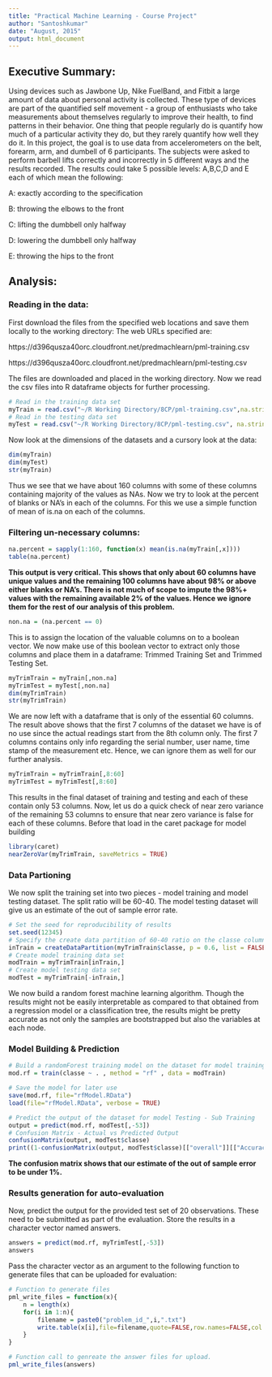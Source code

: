 ```yaml
---
title: "Practical Machine Learning - Course Project"
author: "Santoshkumar"
date: "August, 2015"
output: html_document
---
```


## Executive Summary:

Using devices such as Jawbone Up, Nike FuelBand, and Fitbit a large amount of data about personal activity is collected. These type of devices are part of the quantified self movement - a group of enthusiasts who take measurements about themselves regularly to improve their health, to find patterns in their behavior. One thing that people regularly do is quantify how much of a particular activity they do, but they rarely quantify how well they do it. In this project, the goal is to use data from accelerometers on the belt, forearm, arm, and dumbell of 6 participants. The subjects were asked to perform barbell lifts correctly and incorrectly in 5 different ways and the results recorded. The results could take 5 possible levels: A,B,C,D and E each of which mean the following:

A: exactly according to the specification

B: throwing the elbows to the front

C: lifting the dumbbell only halfway

D: lowering the dumbbell only halfway

E: throwing the hips to the front


## Analysis:

### Reading in the data:

First download the files from the specified web locations and save them locally to the working directory: The web URLs specified are: 

https://d396qusza40orc.cloudfront.net/predmachlearn/pml-training.csv

https://d396qusza40orc.cloudfront.net/predmachlearn/pml-testing.csv

The files are downloaded and placed in the working directory. Now we read the csv files into R dataframe objects for further processing.

```r
# Read in the training data set
myTrain = read.csv("~/R Working Directory/8CP/pml-training.csv",na.strings = c("#DIV/0!","NA",""))
# Read in the testing data set
myTest = read.csv("~/R Working Directory/8CP/pml-testing.csv", na.strings  = c("#DIV/0!","NA",""))
```

Now look at the dimensions of the datasets and a cursory look at the data:

```r
dim(myTrain)
dim(myTest)
str(myTrain)
```

Thus we see that we have about 160 columns with some of these columns containing majority of the values as NAs. Now we try to look at the percent of blanks or NA's in each of the columns. For this we use a simple function of mean of is.na on each of the columns.

### Filtering un-necessary columns:

```r
na.percent = sapply(1:160, function(x) mean(is.na(myTrain[,x])))
table(na.percent)
```

**This output is very critical. This shows that only about 60 columns have unique values and the remaining 100 columns have about 98% or above either blanks or NA's. There is not much of scope to impute the 98%+ values with the remaining available 2% of the values. Hence we ignore them for the rest of our analysis of this problem.**

```r
non.na = (na.percent == 0)
```

This is to assign the location of the valuable columns on to a boolean vector. We now make use of this boolean vector to extract only those columns and place them in a dataframe: Trimmed Training Set and Trimmed Testing Set.

```r
myTrimTrain = myTrain[,non.na]
myTrimTest = myTest[,non.na]
dim(myTrimTrain)
str(myTrimTrain)
```

We are now left with a dataframe that is only of the essential 60 columns. The result above shows that the first 7 columns of the dataset we have is of no use since the actual readings start from the 8th column only. The first 7 columns contains only info regarding the serial number, user name, time stamp of the measurement etc. Hence, we can ignore them as well for our further analysis.

```r
myTrimTrain = myTrimTrain[,8:60]
myTrimTest = myTrimTest[,8:60]
```

This results in the final dataset of training and testing and each of these contain only 53 columns. Now, let us do a quick check of near zero variance of the remaining 53 columns to ensure that near zero variance is false for each of these columns. Before that load in the caret package for model building

```r
library(caret)
nearZeroVar(myTrimTrain, saveMetrics = TRUE)
```

### Data Partioning

We now split the training set into two pieces - model training and model testing dataset. The split ratio will be 60-40. The model testing dataset will give us an estimate of the out of sample error rate.

```r
# Set the seed for reproducibility of results
set.seed(12345)
# Specify the create data partition of 60-40 ratio on the classe column
inTrain = createDataPartition(myTrimTrain$classe, p = 0.6, list = FALSE)
# Create model training data set
modTrain = myTrimTrain[inTrain,]
# Create model testing data set
modTest = myTrimTrain[-inTrain,]
```

We now build a random forest machine learning algorithm. Though the results might not be easily interpretable as compared to that obtained from a regression model or a classification tree, the results might be pretty accurate as not only the samples are bootstrapped but also the variables at each node.

### Model Building & Prediction

```r
# Build a randomForest training model on the dataset for model training - Sub Training
mod.rf = train(classe ~ . , method = "rf" , data = modTrain)

# Save the model for later use
save(mod.rf, file="rfModel.RData")
load(file="rfModel.RData", verbose = TRUE)

# Predict the output of the dataset for model Testing - Sub Training
output = predict(mod.rf, modTest[,-53])
# Confusion Matrix - Actual vs Predicted Output
confusionMatrix(output, modTest$classe)
print((1-confusionMatrix(output, modTest$classe)[["overall"]][["Accuracy"]]))
```

**The confusion matrix shows that our estimate of the out of sample error to be under 1%.**

### Results generation for auto-evaluation

Now, predict the output for the provided test set of 20 observations. These need to be submitted as part of the evaluation. Store the results in a character vector named answers.

```r
answers = predict(mod.rf, myTrimTest[,-53])
answers
```

Pass the character vector as an argument to the following function to generate files that can be uploaded for evaluation:

```r
# Function to generate files
pml_write_files = function(x){
    n = length(x)
    for(i in 1:n){
        filename = paste0("problem_id_",i,".txt")
        write.table(x[i],file=filename,quote=FALSE,row.names=FALSE,col.names=FALSE)
    }
}

# Function call to genreate the answer files for upload.
pml_write_files(answers)
```
